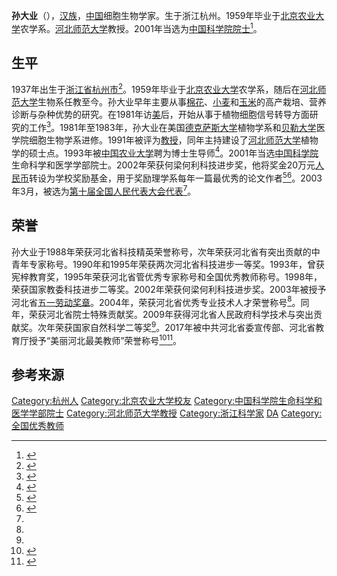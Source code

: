{{Infobox person
| 姓名 = 孙大业
| 图像 = 
| 图像说明 = 
| 出生日期 = 1937年7月25日
| 出生地 = [[浙江|浙江]][[杭州|杭州]]
| 死亡日期 = <!-- {{Death date and age|YYYY|MM|DD|YYYY|MM|DD}}（死亡在前，出生在后） -->
| 死亡地 = 
| 国籍 = {{PRC}}
| 籍贯 = 
| 别名 = 
| 知名于 = 
| 职业 = 细胞生物学家
| 母校 = [[北京农业大学|北京农业大学]]
}}

'''孙大业'''（{{bd|1937年|7月25日||}}），[[汉族|汉族]]，[[中国|中国]]细胞生物学家。生于浙江杭州。1959年毕业于[[北京农业大学|北京农业大学]]农学系。[[河北师范大学|河北师范大学]]教授。2001年当选为[[中国科学院院士|中国科学院院士]]<ref>{{Cite web |url=http://sourcedb.cas.cn/sourcedb_ad_cas/zw2/ysxx/smkxhyxxb/ |title=中国科学院学部与院士·院士信息·生命科学和医学学部·孙大业 |access-date=2012-03-29 |archive-date=2013-12-16 |archive-url=https://web.archive.org/web/20131216133759/http://sourcedb.cas.cn/sourcedb_ad_cas/zw2/ysxx/smkxhyxxb/ |dead-url=no }}</ref>。

== 生平 ==
1937年出生于[[浙江省|浙江省]][[杭州市|杭州市]]<ref name=rmw>{{Cite news |url=http://www.people.com.cn/GB/keji/25509/29829/2103948.html |title=孙大业 |publisher=[[人民网|人民网]]中国两院院士资料库 |language=zh-hans |accessdate=2018-08-16 |date=2003-09-22 |archive-url=https://web.archive.org/web/20120521114654/http://www.people.com.cn/GB/keji/25509/29829/2103948.html |archive-date=2012-05-21 |dead-url=no }}</ref>。1959年毕业于[[北京农业大学|北京农业大学]]农学系，随后在[[河北师范大学|河北师范大学]]生物系任教至今。孙大业早年主要从事[[棉花|棉花]]、[[小麦|小麦]]和[[玉米|玉米]]的高产栽培、营养诊断与杂种优势的研究。在1981年访[[美国|美]]后，开始从事于植物细胞信号转导方面研究的工作<ref name=hbs>{{Cite news |url=http://www.hebei.gov.cn/hebei/10731222/13429443/13484207/index.html |title=孙大业 |publisher=[[河北省人民政府|河北省人民政府]] |language=zh-hans |accessdate=2018-08-16 |date=2016-07-13 |archive-url=https://web.archive.org/web/20170901151053/http://www.hebei.gov.cn/hebei/10731222/13429443/13484207/index.html |archive-date=2017-09-01 |dead-url=yes }}</ref>。1981年至1983年，孙大业在美国[[德克萨斯大学|德克萨斯大学]]植物学系和[[贝勒大学|贝勒大学]]医学院细胞生物学系进修。1991年被评为[[教授|教授]]，同年主持建设了[[河北师范大学|河北师范大学]]植物学的硕士点。1993年被[[中国农业大学|中国农业大学]]聘为博士生导师<ref name=int>{{Cite web |url=http://cls.hebtu.edu.cn/a/2017/04/18/20170418171759.html |title=孙大业 |publisher=[[河北师范大学|河北师范大学]]生命科学学院 |language=zh-hans |accessdate=2018-08-16 |date=2017-04-18 |archive-url=https://web.archive.org/web/20180127080246/http://cls.hebtu.edu.cn/a/2017/04/18/20170418171759.html |archive-date=2018-01-27 |dead-url=no }}</ref>。2001年当选[[中国科学院|中国科学院]]生命科学和医学学部院士。2002年荣获何梁何利科技进步奖，他将奖金20万元[[人民币|人民币]]转设为学校奖励基金，用于奖励理学系每年一篇最优秀的论文作者<ref>{{Cite news |url=http://news.ifeng.com/a/20161112/50243903_0.shtml |title=【学者风采】河北师范大学教授 博士生导师孙大业 |author=长城网 |language=zh-hans |accessdate=2018-08-16 |date=2016-11-12 |publisher=凤凰资讯 |archive-url=https://web.archive.org/web/20161116005400/http://news.ifeng.com/a/20161112/50243903_0.shtml |archive-date=2016-11-16 |dead-url=no }}</ref><ref>{{Cite news |url=http://hebei.hebnews.cn/2016-11/08/content_6040092.htm |title=孙大业：甘当年轻人成长的铺路石 |publisher=河北新闻网 |language=zh-hans |accessdate=2018-08-16 |date=2016-11-08 |archive-url=https://web.archive.org/web/20161109165554/http://hebei.hebnews.cn/2016-11/08/content_6040092.htm |archive-date=2016-11-09 |dead-url=yes }}</ref>。2003年3月，被选为[[第十届全国人民代表大会代表名单|第十届全国人民代表大会代表]]<ref name=int />。

== 荣誉 ==
孙大业于1988年荣获河北省科技精英荣誉称号，次年荣获河北省有突出贡献的中青年专家称号。1990年和1995年荣获两次河北省科技进步一等奖。1993年，曾获宪梓教育奖，1995年荣获河北省管优秀专家称号和全国优秀教师称号。1998年，荣获国家教委科技进步二等奖。2002年荣获何梁何利科技进步奖。2003年被授予河北省[[五一劳动奖章|五一劳动奖章]]。2004年，荣获河北省优秀专业技术人才荣誉称号<ref name=hbs />。同年，荣获河北省院士特殊贡献奖。2009年获得河北省人民政府科学技术与突出贡献奖。次年荣获国家自然科学二等奖<ref name=int />。2017年被中共河北省委宣传部、河北省教育厅授予“美丽河北最美教师”荣誉称号<ref>{{Cite news |url=http://hbrb.hebnews.cn/pc/paper/c/201708/23/c16430.html |title=孙大业等10人获“最美教师”称号 |publisher=河北新闻网 |language=zh-hans |date=2017-08-23 |accessdate=2018-08-16 |archive-date=2018-08-16 |archive-url=https://web.archive.org/web/20180816185848/http://hbrb.hebnews.cn/pc/paper/c/201708/23/c16430.html }}</ref><ref>{{Cite news |url=http://www.sohu.com/a/180006101_119586 |title=[美丽河北·最美教师]孙大业：58年坚守燕赵大地 |publisher=[[搜狐|搜狐新闻]] |author=长城网 |language=zh-hans |accessdate=2018-08-16 |date=2017-09-04 |archive-date=2018-08-16 |archive-url=https://web.archive.org/web/20180816125931/http://www.sohu.com/a/180006101_119586 }}</ref>。

== 参考来源 ==
{{reflist|1}}

{{中国科学院生命科学和医学学部院士}}
{{DEFAULTSORT:S}}
[[Category:杭州人|Category:杭州人]]
[[Category:北京农业大学校友|Category:北京农业大学校友]]
[[Category:中国科学院生命科学和医学学部院士|Category:中国科学院生命科学和医学学部院士]]
[[Category:河北师范大学教授|Category:河北师范大学教授]]
[[Category:浙江科学家|Category:浙江科学家]]
[[Category:孙姓|DA]]
[[Category:全国优秀教师|Category:全国优秀教师]]